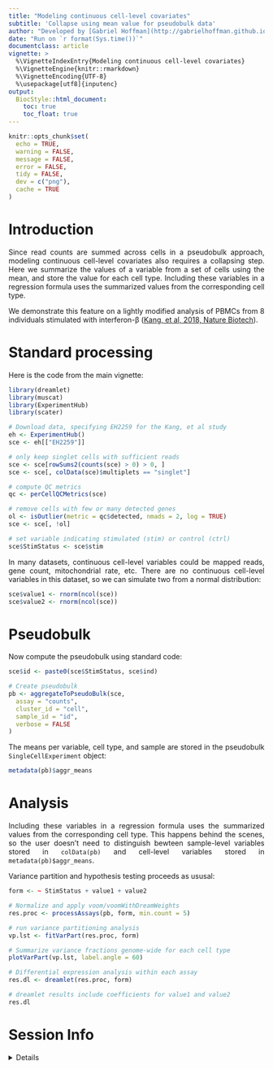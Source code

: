 ```yaml
---
title: "Modeling continuous cell-level covariates"
subtitle: 'Collapse using mean value for pseudobulk data'
author: "Developed by [Gabriel Hoffman](http://gabrielhoffman.github.io/)"
date: "Run on `r format(Sys.time())`"
documentclass: article
vignette: >
  %\VignetteIndexEntry{Modeling continuous cell-level covariates}
  %\VignetteEngine{knitr::rmarkdown}
  %\VignetteEncoding{UTF-8}
  %\usepackage[utf8]{inputenc}
output:
  BiocStyle::html_document:
    toc: true
    toc_float: true
---
```


<!---

cd /Users/gabrielhoffman/workspace/repos/dreamlet/vignettes

rmarkdown::render("cell_covs.Rmd")


--->


<style>
body {
text-align: justify}
</style>


```r
knitr::opts_chunk$set(
  echo = TRUE,
  warning = FALSE,
  message = FALSE,
  error = FALSE,
  tidy = FALSE,
  dev = c("png"),
  cache = TRUE
)
```

# Introduction
Since read counts are summed across cells in a pseudobulk approach, modeling continuous cell-level covariates also requires a collapsing step.  Here we summarize the values of a variable from a set of cells using the mean, and store the value for each cell type.  Including these variables in a regression formula uses the summarized values from the corresponding cell type.   

We demonstrate this feature on a lightly modified analysis of PBMCs from 8 individuals stimulated with interferon-β ([Kang, et al, 2018, Nature Biotech](https://www.nature.com/articles/nbt.4042)).


# Standard processing

Here is the code from the main vignette:

```r
library(dreamlet)
library(muscat)
library(ExperimentHub)
library(scater)

# Download data, specifying EH2259 for the Kang, et al study
eh <- ExperimentHub()
sce <- eh[["EH2259"]]

# only keep singlet cells with sufficient reads
sce <- sce[rowSums2(counts(sce) > 0) > 0, ]
sce <- sce[, colData(sce)$multiplets == "singlet"]

# compute QC metrics
qc <- perCellQCMetrics(sce)

# remove cells with few or many detected genes
ol <- isOutlier(metric = qc$detected, nmads = 2, log = TRUE)
sce <- sce[, !ol]

# set variable indicating stimulated (stim) or control (ctrl)
sce$StimStatus <- sce$stim
```

In many datasets, continuous cell-level variables could be mapped reads, gene count, mitochondrial rate, etc. There are no continuous cell-level variables in this dataset, so we can simulate two from a normal distribution:
```r
sce$value1 <- rnorm(ncol(sce))
sce$value2 <- rnorm(ncol(sce))
```

# Pseudobulk
Now compute the pseudobulk using standard code:

```r
sce$id <- paste0(sce$StimStatus, sce$ind)

# Create pseudobulk
pb <- aggregateToPseudoBulk(sce,
  assay = "counts",
  cluster_id = "cell",
  sample_id = "id",
  verbose = FALSE
)
```

The means per variable, cell type, and sample are stored in the pseudobulk `SingleCellExperiment` object:

```r
metadata(pb)$aggr_means
```

# Analysis
Including these variables in a regression formula uses the summarized values from the corresponding cell type.  This happens behind the scenes, so the user doesn't need to distinguish bewteen sample-level variables stored in `colData(pb)` and cell-level variables stored in `metadata(pb)$aggr_means`.

Variance partition and hypothesis testing proceeds as ususal:

```r
form <- ~ StimStatus + value1 + value2

# Normalize and apply voom/voomWithDreamWeights
res.proc <- processAssays(pb, form, min.count = 5)

# run variance partitioning analysis
vp.lst <- fitVarPart(res.proc, form)

# Summarize variance fractions genome-wide for each cell type
plotVarPart(vp.lst, label.angle = 60)

# Differential expression analysis within each assay
res.dl <- dreamlet(res.proc, form)

# dreamlet results include coefficients for value1 and value2
res.dl
```




# Session Info
<details>
```r
sessionInfo()
```
</details>






